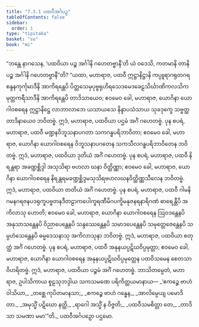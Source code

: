 ```yaml
---
title: "7.3.1 ပထဝီအင်္ဂပဉှ"
tableOfContents: false
sidebar:
  order: 1
type: "tipitaka"
basket: "su"
book: "mi"
---
```



<DynamicBreadcrumb />

<Division number="245" book="mi" e="ch" v="28">

<Paragraph number="1755" book="mi">
“ဘန္တေ နာဂသေန, ‘ပထဝိယာ ပဉ္စ အင်္ဂါနိ ဂဟေတဗ္ဗာနီ’တိ ယံ ဝဒေသိ, ကတမာနိ တာနိ ပဉ္စ အင်္ဂါနိ ဂဟေတဗ္ဗာနီ”တိ? “ယထာ, မဟာရာဇ, ပထဝီ ဣဋ္ဌာနိဋ္ဌာနိ ကပ္ပူရာဂရုတဂရစန္ဒနကုင်္ကုမာဒီနိ အာကိရန္တေပိ ပိတ္တသေမှပုဗ္ဗရုဟိရသေဒမေဒခေဠသိင်္ဃာဏိကလသိကမုတ္တကရီသာဒီနိ အာကိရန္တေပိ တာဒိသာယေဝ; ဧဝမေဝ ခေါ, မဟာရာဇ, ယောဂိနာ ယောဂါဝစရေန ဣဋ္ဌာနိဋ္ဌေ လာဘာလာဘေ ယသာယသေ နိန္ဒာပသံသာယ သုခဒုက္ခေ သဗ္ဗတ္ထ တာဒိနာယေဝ ဘဝိတဗ္ဗံ. ဣဒံ, မဟာရာဇ, ပထဝိယာ ပဌမံ အင်္ဂံ ဂဟေတဗ္ဗံ.
</Paragraph>

<Paragraph number="1756" book="mi">
ပုန စပရံ, မဟာရာဇ, ပထဝီ မဏ္ဍနဝိဘူသနာပဂတာ သကဂန္ဓပရိဘာဝိတာ; ဧဝမေဝ ခေါ, မဟာရာဇ, ယောဂိနာ ယောဂါဝစရေန ဝိဘူသနာပဂတေန သကသီလဂန္ဓပရိဘာဝိတေန ဘဝိတဗ္ဗံ. ဣဒံ, မဟာရာဇ, ပထဝိယာ ဒုတိယံ အင်္ဂံ ဂဟေတဗ္ဗံ.
</Paragraph>

<Paragraph number="1757" book="mi">
ပုန စပရံ, မဟာရာဇ, ပထဝီ နိရန္တရာ အခဏ္ဍစ္ဆိဒ္ဒါ အသုသိရာ ဗဟလာ ဃနာ ဝိတ္ထိဏ္ဏာ; ဧဝမေဝ ခေါ, မဟာရာဇ, ယောဂိနာ ယောဂါဝစရေန နိရန္တရမခဏ္ဍစ္ဆိဒ္ဒမသုသိရဗဟလဃနဝိတ္ထိဏ္ဏသီလေန ဘဝိတဗ္ဗံ. ဣဒံ, မဟာရာဇ, ပထဝိယာ တတိယံ အင်္ဂံ ဂဟေတဗ္ဗံ.
</Paragraph>

<Paragraph number="1758" book="mi">
ပုန စပရံ, မဟာရာဇ, ပထဝီ ဂါမနိဂမနဂရဇနပဒရုက္ခပဗ္ဗတနဒီတဠာကပေါက္ခရဏီမိဂပက္ခိမနုဇနရနာရိဂဏံ ဓာရေန္တီပိ အကိလာသု ဟောတိ; ဧဝမေဝ ခေါ, မဟာရာဇ, ယောဂိနာ ယောဂါဝစရေန ဩဝဒန္တေနပိ အနုသာသန္တေနပိ ဝိညာပေန္တေနပိ သန္ဒဿေန္တေနပိ သမာဒပေန္တေနပိ သမုတ္တေဇေန္တေနပိ သမ္ပဟံသေန္တေနပိ ဓမ္မဒေသနာသု အကိလာသုနာ ဘဝိတဗ္ဗံ. ဣဒံ, မဟာရာဇ, ပထဝိယာ စတုတ္ထံ အင်္ဂံ ဂဟေတဗ္ဗံ.
</Paragraph>

<Paragraph number="1759" book="mi">
ပုန စပရံ, မဟာရာဇ, ပထဝီ အနုနယပ္ပဋိဃဝိပ္ပမုတ္တာ; ဧဝမေဝ ခေါ, မဟာရာဇ, ယောဂိနာ ယောဂါဝစရေန အနုနယပ္ပဋိဃဝိပ္ပမုတ္တေန ပထဝိသမေန စေတသာ ဝိဟရိတဗ္ဗံ. ဣဒံ, မဟာရာဇ, ပထဝိယာ ပဉ္စမံ အင်္ဂံ ဂဟေတဗ္ဗံ. ဘာသိတမ္ပေတံ, မဟာရာဇ, ဥပါသိကာယ စူဠသုဘဒ္ဒါယ သကသမဏေ ပရိကိတ္တယမာနာယ—
</Paragraph>

<Paragraph number="1760" type="verses" book="mi">
_‘ဧကဉ္စေ ဗာဟံ ဝါသိယာ,_  
_တစ္ဆေ ကုပိတမာနသာ;_  
_ဧကဉ္စေ ဗာဟံ ဂန္ဓေန,_  
_အာလိမ္ပေယျ ပမောဒိတာ._  

</Paragraph>

<Paragraph number="1761" type="verses" book="mi">
_အမုသ္မိံ ပဋိဃော နတ္ထိ,_  
_ရာဂေါ အသ္မိံ န ဝိဇ္ဇတိ;_  
_ပထဝီသမစိတ္တာ တေ,_  
_တာဒိသာ သမဏာ မမာ’”တိ._  


</Paragraph>
</Division>

<Paragraph number="1762" type="center" book="mi">
ပထဝီအင်္ဂပဉှော ပဌမော.
</Paragraph>
